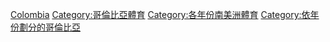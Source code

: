 [[Category:各年份各國體育|Colombia]]
[[Category:哥倫比亞體育|Category:哥倫比亞體育]]
[[Category:各年份南美洲體育|Category:各年份南美洲體育]]
[[Category:依年份劃分的哥倫比亞|Category:依年份劃分的哥倫比亞]]